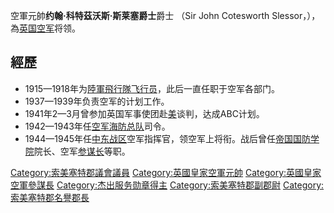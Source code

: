 {{ProseTimeline|time=2012-01-16}}
{{Infobox military person
|name= 約翰·斯萊塞<br/>John Slessor
|image= Air Marshal Sir John Slessor.jpg
|alt=
|caption= 1943年的斯萊塞空軍元帥
|birth_date= {{birth date|1897|06|03|df=yes}}
|death_date= {{death date and age|1979|7|12|1897|6|3|df=yes}}
|birth_place= {{flag|British Raj}}[[拉尼凱特|拉尼凱特]]
|death_place= {{UK}}[[威爾特郡|威爾特郡]]{{link-en|勞頓 (威爾特郡)|Wroughton|勞頓}}
|placeofburial= 
|nickname= 
|allegiance= {{UK}}
|branch= [[英國皇家飛行隊|英國皇家飛行隊]]（1915–18）<br />[[英國皇家空軍|英國皇家空軍]] (1918–52)
|serviceyears= 1915–52
|rank= [[空軍元帥|空軍元帥]]
|servicenumber= 
|unit= {{link-en|英國皇家空軍第17中隊|No. 17 Squadron RAF}}（1915–16）<br /> {{link-en|英國皇家空軍第5中隊|No. 5 Squadron RAF}}（1917–18）
|commands= {{link-en|英國空軍參謀長 |Chief of the Air Staff (United Kingdom)}}（1950–52）<br />{{link-en|英國皇家國防研究學院|Royal College of Defence Studies}}校長（1948–49）<br />{{link-en|空軍人事署署長|Air Member for Personnel}}（1945–47）<br />{{link-en|英國皇家空軍海岸司令部|RAF Coastal Command}}（1943–44）<br />{{link-en|英國皇家空軍第5轟炸聯隊|No. 5 Group RAF}} (1941–42)<br /> {{link-en|英國皇家空軍第4中隊|No. IV Squadron RAF}}（1925–28）
|battles= *[[第一次世界大戰|第一次世界大戰]]
*[[第二次世界大戰|第二次世界大戰]]
**[[大西洋海戰|大西洋海戰]]
**[[南斯拉夫人民解放戰爭|南斯拉夫人民解放戰爭]]
|awards= [[巴斯勳章|巴斯勳章]]<br />[[傑出服務勳章|傑出服務勳章]]<br />[[軍功十字勳章|軍功十字勳章]]
}}
空軍元帥'''约翰·科特茲沃斯·斯莱塞爵士'''爵士 {{post-nominals|country=GBR|size=100%|sep=,|GCB|DSO|MC}}（Sir John Cotesworth Slessor，{{bd|1897年|6月3日|1979年|7月12日|}}），為[[英国|英国]][[空军|空军]]将领。

==經歷==
* 1915—1918年为[[英國皇家飛行隊|陸軍飛行隊]][[飞行员|飞行员]]，此后一直任职于空军各部门。
* 1937—1939年负责空军的计划工作。
* 1941年2—3月曾参加英国军事使团赴[[美|美]]谈判，达成ABC计划。
* 1942—1943年任[[空军海防总队|空军海防总队]]司令。
* 1944—1945年任[[中东战区|中东战区]]空军指挥官，领空军上将衔。战后曾任[[帝国国防学院|帝国国防学院]]院长、空军[[参谋长|参谋长]]等职。

{{英國空軍元帥}}
{{Authority control}}

{{DEFAULTSORT:Slessor, John}}
[[Category:索美塞特郡議會議員|Category:索美塞特郡議會議員]]
[[Category:英國皇家空軍元帥|Category:英國皇家空軍元帥]]
[[Category:英國皇家空軍參謀長|Category:英國皇家空軍參謀長]]
[[Category:杰出服务勋章得主|Category:杰出服务勋章得主]]
[[Category:索美塞特郡副郡尉|Category:索美塞特郡副郡尉]]
[[Category:索美塞特郡名譽郡長|Category:索美塞特郡名譽郡長]]